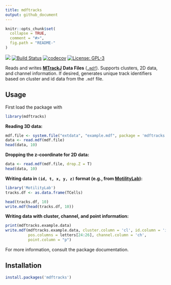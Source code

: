 ```yaml
---
title: mdftracks
output: github_document
---
```


<!-- README.md is generated from README.Rmd. Please edit that file -->

```r
knitr::opts_chunk$set(
  collapse = TRUE,
  comment = "#>",
  fig.path = "README-"
)
```

![](http://www.r-pkg.org/badges/version/mdftracks)
[![Build Status](https://travis-ci.org/burgerga/mdftracks.svg?branch=master)](https://travis-ci.org/burgerga/mdftracks)
[![codecov](https://codecov.io/gh/burgerga/mdftracks/branch/master/graph/badge.svg)](https://codecov.io/gh/burgerga/mdftracks)
[![License: GPL-3](https://img.shields.io/badge/license-GPL--3-blue.svg)](http://www.gnu.org/licenses/gpl-3.0)

Reads and writes **[MTrackJ](https://imagescience.org/meijering/software/mtrackj/) Data Files** ([`.mdf`](https://imagescience.org/meijering/software/mtrackj/format/)).
Supports clusters, 2D data, and channel information. If desired, generates
unique track identifiers based on cluster and id data from the `.mdf` file.

## Usage

First load the package with 
```r
library(mdftracks)
```

**Reading 3D data: **

```r
mdf.file <- system.file("extdata", "example.mdf", package = 'mdftracks')
data <- read.mdf(mdf.file)
head(data, 10)
```

**Dropping the z-coordinate for 2D data: **

```r
data <- read.mdf(mdf.file, drop.Z = T)
head(data, 10)
```

**Writing data in `(id, t, x, y, z)` format (e.g., from [MotilityLab](https://github.com/jtextor/MotilityLab)):  **

```r
library('MotilityLab')
tracks.df <- as.data.frame(TCells)
```

```r
head(tracks.df, 10)
write.mdf(head(tracks.df, 10))
```

**Writing data with cluster, channel, and point information: **

```r
print(mdftracks.example.data)
write.mdf(mdftracks.example.data, cluster.column = 'cl', id.column = 'id',  
          pos.columns = letters[24:26], channel.column = 'ch', 
          point.column = "p")
```

For more information, consult the package documentation.

## Installation

```r
install.packages('mdftracks')
```
